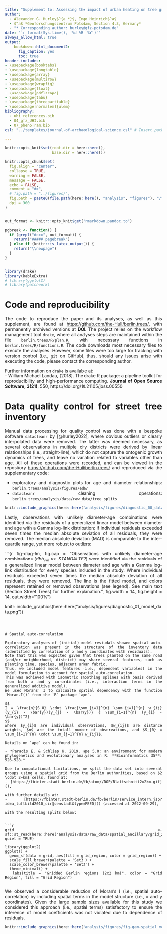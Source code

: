 ```yaml
---
title: "Supplement to: Assessing the impact of urban heating on tree growth in Berlin with open inventory and environmental data"
author:
  - Alexander G. Hurley$^{a *}$, Ingo Heinrich$^a$
  - $^a$ *Geoforschungszentrum Potsdam, Section 4.3, Germany*
  - "* Corresponding author: hurley@gfz-potsdam.de"
date: "`r format(Sys.time(), '%d %B, %Y')`"
always_allow_html: true
output: 
    bookdown::html_document2:
      fig_caption: yes
      toc: true
header-includes:
- \usepackage{booktabs}
- \usepackage{longtable}
- \usepackage{array}
- \usepackage{multirow}
- \usepackage{wrapfig}
- \usepackage{float}
- \usepackage{pdflscape}
- \usepackage{tabu}
- \usepackage{threeparttable}
- \usepackage[normalem]{ulem}
bibliography: 
  - uhi_references.bib
  - 04_gfz_UHI.bib
  - 07_phenoTram.bib
csl: "../templates/journal-of-archaeological-science.csl" # Insert path for the bib-style

---
```


<style>
body {
text-align: justify}
</style>

<!-- This is the format for text comments that will be ignored during renderings. Do not put R code in these comments because it will not be ignored. -->

```r
knitr::opts_knit$set(root.dir = here::here(),
                     base.dir = here::here())

knitr::opts_chunk$set(
  fig.align = "center",
  collapse = TRUE,
  warning = FALSE,
  message = FALSE,
  echo = FALSE,
  comment = "#>",
  # fig.path = "../figures/",
  fig.path = paste0(file.path(here::here(), "analysis", "figures"), "/"),
  dpi = 300
)


out_format <- knitr::opts_knit$get("rmarkdown.pandoc.to")

pgbreak <- function() {
  if (grepl("docx", out_format)) {
    return("##### pagebreak")
  } else if (knitr::is_latex_output()) {
    return("\\newpage")
  }
}


library(drake)
library(kableExtra)
# library(ggplot2)
# library(patchwork)
```

# Code and reproducibility


The code to reproduce the paper and its analyses, as well as this supplement, are found at [https://github.com/the-Hull/berlin.trees/](), with permanently archived versions at **DOI**.
The project relies on the workflow management tool `drake`, where all analyses steps are maintained within the file `berlin.trees/R/plan.R`, with necessary functions in `berlin.trees/R/functions.R`.
The code downloads most necessary files to execute the analyses.
However, some files were too large for tracking with version control (i.e., `git` on GitHub); thus, should any issues arise with executing the code, please contact the corresponding author.

Further information on `drake` is available at:  
- William Michael Landau, (2018). The drake R package: a pipeline toolkit for
  reproducibility and high-performance computing. **Journal of Open Source Software, 3(21)**,
  550, https://doi.org/10.21105/joss.00550


# Data quality control for street tree inventory

Manual data processing for quality control was done with a bespoke software  `datacleanr` by [@hurley2022], where obvious outliers or clearly interpolated data were removed.
The latter was deemed necessary, as several observations in multiple city districts were derived by linear relationships (i.e., straight-line), which do not capture the ontogenic growth dynamics of trees, and leave no variation related to variables other than age.
All of these operations were recorded, and can be viewed in the repository [https://github.com/the-Hull/berlin.trees/]() and reproduced via the supplementary code:  

- exploratory and diagnostic plots for age and diameter relationships: `berlin.trees/analysis/figures/eda/`
- `datacleanr` cleaning operations: `berlin.trees/analysis/data/raw_data/tree_splits`



```r


knitr::include_graphics(here::here("analysis/figures/diagnostic_00_datacleanr-Tilia-district_spandau.png"))
```


Lastly, observations with unlikely diameter-age combinations were identified via the residuals of a generalized linear model between diameter and age with a Gamma log-link distribution: if individual residuals exceeded seven times the median absolute deviation of all residuals, they were removed.
The median absolute deviation (MAD) is comparable to the inter-quartile range, yet more robust to outliers:

\begin{equation}
  MAD = median(\|X_i - median(X)\|) 
  (\#eq:mad)
\end{equation}




```{r fig-diag-lm, fig.cap = "Observations with unlikely diameter-age combinations ($dbh_{cm}~vs.~STANDALTER$) were identified via the residuals of a generalized linear model between diameter and age with a Gamma log-link distribution for every species included in the study. Where individual residuals exceeded seven times the median absolute deviation of all residuals, they were removed. The line is the fitted model, and colors represent retained or removed observations (see legend). See main text (Section Street Trees) for further explanation.", fig.width = 14, fig.height = 14, out.width="100%"}


knitr::include_graphics(here::here("analysis/figures/diagnostic_01_model_data.png"))
```



# Spatial auto-correlation

Exploratory analyses of (initial) model resiudals showed spatial auto-correlation was present in the structure of the inventory data (identified by correlation of x and y coordinates with residuals).
Note that this was expected given that trees planted on the same road (and/or neighborhood, district) may share several features, such as planting time, species, adjacent urban fabric. 
Thus, we included model features (i.e., dependent variables) in the model formulation to account for spatial auto-correlation. 
This was achieved with isometric smoothing splines with basis derived from both x and y co-ordinates (i.e., interaction terms in the generalized additive model). 
We used Morans' I to calcualte spatial dependency with the function `Moran.I()` from the `R` package `ape`.

$$
I = \frac{n}{S_0} \cdot \frac{\sum_{i=1}^{n} \sum_{j=1}^{n} w_{ij}(y_{i} - \bar{y})(y_{j} - \bar{y})} { \sum_{i=1}^{n} (y_{i} - \bar{y})^2}
$$
where $y_{i}$ are individual observations, $w_{ij}$ are distance weights, $n$ are the totall number of observations, and $S_{0} = \sum_{i=1}^{n} \cdot \sum_{j=1}^{n} w_{ij}$.

Details on `ape` can be found in:

- *Paradis E. & Schliep K. 2019. ape 5.0: an environment for modern phylogenetics and evolutionary analyses in R. **Bioinformatics 35**: 526-528.*

Due to computational limitations, we split the data set into several groups using a spatial grid from the Berlin authorities, based on $2 \cdot 2~km$ cells, found at:  
- [https://fbinter.stadt-berlin.de/fb/atom//DOP/Blattschnitt2x2km.gif](), 

with further details at:  
- [https://fbinter.stadt-berlin.de/fb/berlin/service_intern.jsp?id=a_luftbild2010_cir@senstadt&type=FEED]() (accessed at 2022-09-29), 

with the resulting splits below:


```r

grid <- sf::st_read(here::here("analysis/data/raw_data/spatial_ancillary/grid_2x2.geojson"), quiet = TRUE)

library(ggplot2)
ggplot() +
  geom_sf(data = grid, aes(fill = grid_region, color = grid_region)) +
  scale_fill_brewer(palette = 'Set3') +
  scale_color_brewer(palette = 'Set3') +
  theme_minimal() +
  labs(title = "Gridded Berlin regions (2x2 km)", color = "Grid Region", fill = "Grid Region")
  
```

We observed a considerable reduction of Moran's I (i.e., spatial auto-correlation) by including spatial terms in the model structure (i.e., x and y coordinates). 
Given the large sample sizes available for this study we considered this approach (i.e., spatial terms) satisfactory to ensure the inference of model coefficients was not violated due to dependence of residuals.


```r

knitr::include_graphics(here::here("analysis/figures/fig-gam-spatial_moran_comparison_blocks.png"))


```



